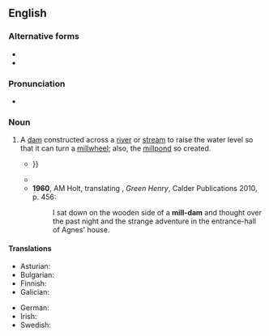 {{also|milldam}}
==English==
{{wikipedia}}

===Alternative forms===
* {{l|en|milldam}}
* {{l|en|mill-dam}}

===Pronunciation===
* {{a|UK}} {{IPA|en|/ˈmɪldam/|nocount=1}}

===Noun===
{{en-noun}}

# A [[dam]] constructed across a [[river]] or [[stream]] to raise the water level so that it can turn a [[millwheel]]; also, the [[millpond]] so created.
#* {{RQ:Spenser Faerie Queene|book=V|canto=XI|passage=the which, once being brust, / Like to a great '''Mill-damb''' forth fiercely gusht, / And powred out of her infernall sinke / Most ugly filth {{...}}}}
#* {{RQ:Tennyson Poems 1833|poem=The Miller's Daughter|stanza=I|page=33|passage=He looked so joyy and so good— / While fishing in the '''milldam'''-water, / I laughed to see him as he stood, / And dreamt not of the miller's daughter.}}
#* '''1960''', AM Holt, translating {{w|Gottfried Keller}}, ''Green Henry'', Calder Publications 2010, p. 456:
#*: I sat down on the wooden side of a '''mill-dam''' and thought over the past night and the strange adventure in the entrance-hall of Agnes' house.

====Translations====
{{trans-top|dam constructed in order to create a millpond}}
* Asturian: {{t|ast|banzáu|m}}
* Bulgarian: {{t|bg|воденичен яз|m}}
* Finnish: {{t|fi|myllypato}}
* Galician: {{t|gl|banzado|m}}
{{trans-mid}}
* German: {{t|de|Mühldamm|m}}
* Irish: {{t|ga|damba muilinn|m}}
* Swedish: {{t|sv|kvarndamm|c}}
{{trans-bottom}}